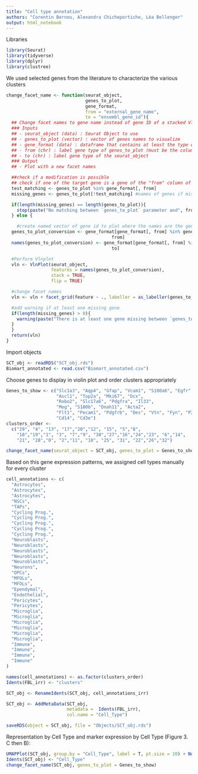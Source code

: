 ```yaml
---
title: "Cell type annotation"
authors: "Corentin Bernou, Alexandra Chicheportiche, Léa Bellenger"
output: html_notebook
---
```

Libraries

```r
library(Seurat)
library(tidyverse)
library(dplyr)
library(clustree)
```

We used selected genes from the literature to characterize the various clusters

```r
change_facet_name <- function(seurat_object,
                              genes_to_plot,
                              gene_format,
                              from = "external_gene_name",
                              to = "ensembl_gene_id"){
  ## Change facet names to gene name instead of gene ID of a stacked Vlnplot
  ### Inputs
  ## - seurat_object (data) : Seurat Object to use 
  ## - genes_to_plot (vector) : vector of genes names to visualize
  ## - gene_format (data) : dataframe that contains at least the type of gene id present in gene_to_plot(from) and the gene label type present in your seurat object (to) 
  ## - from (chr) : label gene type of genes_to_plot (must be the column name of the annotated dataframe)
  ## - to (chr) : label gene type of the seurat_object
  ### Output
  ## - Plot with a new facet names

  ##check if a modification is possible
  ## check if one of the target gene is a gene of the "from" column of gene_format
  test_matching <- genes_to_plot %in% gene_format[, from]
  missing_genes <- genes_to_plot[!test_matching] #names of genes if missing

  if(length(missing_genes) == length(genes_to_plot)){
    stop(paste("No matching between `genes_to_plot` parameter and", from, "column of `gene_format` dataframe.\n", "Please check your parameters."))
  } else {

    #create named vector of gene id to plot where the names are the gene id
  genes_to_plot_conversion <- gene_format[gene_format[, from] %in% genes_to_plot[test_matching], 
                                        from]
  names(genes_to_plot_conversion) <- gene_format[gene_format[, from] %in% genes_to_plot[test_matching], 
                                        to]

  #Perform Vlnplot
  vln <- VlnPlot(seurat_object, 
                 features = names(genes_to_plot_conversion),
                 stack = TRUE,
                 flip = TRUE)

  #change facet names
  vln <- vln + facet_grid(feature ~ ., labeller = as_labeller(genes_to_plot_conversion))

  #add warning if at least one missing gene
  if(length(missing_genes) > 0){  
    warning(paste("There is at least one gene missing between `genes_to_plot` parameter and", from, "column of `gene_format` dataframe.\n", "These genes were not use for the plot :", paste(missing_genes, collapse = ", "), ".\n"))
  }
  }
  return(vln)
}
```

Import objects
```r
SCT_obj <- readRDS("SCT_obj.rds")
Biomart_annotated <- read.csv("Biomart_annotated.csv")
```

Choose genes to display in violin plot and order clusters appropriately
```r
Genes_to_show <- c("Slc1a3", "Aqp4", "Gfap", "Vcam1", "S100a6", "Egfr",
                   "Ascl1", "Top2a", "Mki67", "Dcx",
                   "Robo2", "Slc17a6", "Pdgfra", "Il33",
                   "Mog", "S100b", "Dnah11", "Acta2",
                   "Flt1", "Pecam1", "Pdgfrb", "Des", "Vtn", "Fyn", "P2ry12",
                   "Cd14", "Cd3e")
clusters_order <- 
  c("29", "4", "13", "17","20","12", "15", "5","8",
    "10","19","1", "3", "7","9", "30","27","16","24","23", "6","14", 
    "21", "28","0", "2","11", "18", "25", "31", "22","26","32")

change_facet_name(seurat_object = SCT_obj, genes_to_plot = Genes_to_show)
```


Based on this gene expression patterns, we assigned cell types manually for every cluster
```r
cell_annotations <- c(
  "Astrocytes",
  "Astrocytes",
  "Astrocytes",
  "NSCs",
  "TAPs",
  "Cycling Prog.",
  "Cycling Prog.",
  "Cycling Prog.",
  "Cycling Prog.",
  "Cycling Prog.",
  "Neuroblasts",
  "Neuroblasts",
  "Neuroblasts",
  "Neuroblasts",
  "Neuroblasts",
  "Neurons",
  "OPCs",
  "MFOLs",
  "MFOLs",
  "Ependymal",
  "Endothelial",
  "Pericytes",
  "Pericytes",
  "Microglia",
  "Microglia",
  "Microglia",
  "Microglia",
  "Microglia",
  "Microglia",
  "Immune",
  "Immune",
  "Immune",
  "Immune"
)

names(cell_annotations) <- as.factor(clusters_order)
Idents(FBL_irr) <- "clusters"

SCT_obj <- RenameIdents(SCT_obj, cell_annotations_irr)

SCT_obj <- AddMetaData(SCT_obj, 
                       metadata =  Idents(FBL_irr), 
                       col.name = "Cell_Type")

saveRDS(object = SCT_obj, file = "Objects/SCT_obj.rds")
```

Representation by Cell Type and marker expression by Cell Type (Figure 3. C then B):
```r
UMAPPlot(SCT_obj, group.by = "Cell_Type", label = T, pt.size = 10) + NoLegend()
Idents(SCT_obj) <- "Cell_Type"
change_facet_name(SCT_obj, genes_to_plot = Genes_to_show)
```




